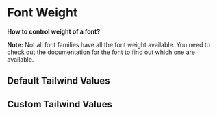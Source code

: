 
<MainContainer>

# Font Weight

**How to control weight of a font?**

**Note:**
Not all font families have all the font weight available. You need to check out the documentation for the font to find out which one are available.

## Default Tailwind Values

<TailwindTable specObj={fontWeight} />

## Custom Tailwind Values

</MainContainer>
